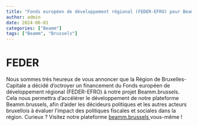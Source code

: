 ```yaml
---
title: "Fonds européen de développement régional (FEDER-EFRO) pour Beamm.brussels"
author: admin
date: 2024-06-01
categories: ["Beamm"]
tags: ["Beamm", "Brussels"]
---
```


# FEDER

Nous sommes très heureux de vous annoncer que la Région de Bruxelles-Capitale a décidé d’octroyer un financement du Fonds européen de développement régional (FEDER-EFRO) à notre projet Beamm.brussels. Cela nous permettra d'accélérer le développement de notre plateforme Beamm.brussels, afin d'aider les décideurs politiques et les autres acteurs bruxellois à évaluer l'impact des politiques fiscales et sociales dans la région. Curieux ? Visitez notre plateforme <a href="https://beamm.brussels"> beamm.brussels </a> vous-même !